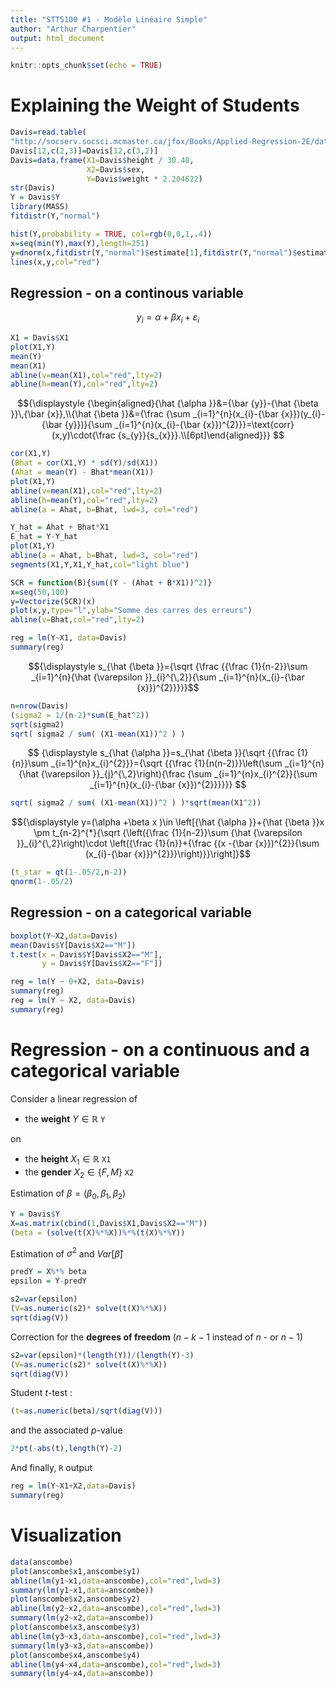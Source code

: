 ```yaml
---
title: "STT5100 #1 - Modèle Linéaire Simple"
author: "Arthur Charpentier"
output: html_document
---
```


```r
knitr::opts_chunk$set(echo = TRUE)
```

# Explaining the Weight of Students

```r
Davis=read.table(
"http://socserv.socsci.mcmaster.ca/jfox/Books/Applied-Regression-2E/datasets/Davis.txt")
Davis[12,c(2,3)]=Davis[12,c(3,2)]
Davis=data.frame(X1=Davis$height / 30.48,
                 X2=Davis$sex,
                 Y=Davis$weight * 2.204622)
str(Davis)
Y = Davis$Y
library(MASS)
fitdistr(Y,"normal")
```


```r
hist(Y,probability = TRUE, col=rgb(0,0,1,.4))
x=seq(min(Y),max(Y),length=251)
y=dnorm(x,fitdistr(Y,"normal")$estimate[1],fitdistr(Y,"normal")$estimate[2])
lines(x,y,col="red")
```

## Regression - on a continous variable

$${ y_{i}=\alpha +\beta x_{i}+\varepsilon _{i}}$$

```r
X1 = Davis$X1
plot(X1,Y)
mean(Y)
mean(X1)
abline(v=mean(X1),col="red",lty=2)
abline(h=mean(Y),col="red",lty=2)
```

 $${\displaystyle {\begin{aligned}{\hat {\alpha }}&={\bar {y}}-{\hat {\beta }}\,{\bar {x}},\\{\hat {\beta }}&={\frac {\sum _{i=1}^{n}(x_{i}-{\bar {x}})(y_{i}-{\bar {y}})}{\sum _{i=1}^{n}(x_{i}-{\bar {x}})^{2}}}=\text{corr}(x,y)\cdot{\frac {s_{y}}{s_{x}}}.\\[6pt]\end{aligned}}} $$

```r
cor(X1,Y)
(Bhat = cor(X1,Y) * sd(Y)/sd(X1))
(Ahat = mean(Y) - Bhat*mean(X1))
plot(X1,Y)
abline(v=mean(X1),col="red",lty=2)
abline(h=mean(Y),col="red",lty=2)
abline(a = Ahat, b=Bhat, lwd=3, col="red")
```

```r
Y_hat = Ahat + Bhat*X1
E_hat = Y-Y_hat
plot(X1,Y)
abline(a = Ahat, b=Bhat, lwd=3, col="red")
segments(X1,Y,X1,Y_hat,col="light blue")
```

```r
SCR = function(B){sum((Y - (Ahat + B*X1))^2)}
x=seq(50,100)
y=Vectorize(SCR)(x)
plot(x,y,type="l",ylab="Somme des carres des erreurs")
abline(v=Bhat,col="red",lty=2)
```

```r
reg = lm(Y~X1, data=Davis)
summary(reg)
```

$${\displaystyle s_{\hat {\beta }}={\sqrt {\frac {{\frac {1}{n-2}}\sum _{i=1}^{n}{\hat {\varepsilon }}_{i}^{\,2}}{\sum _{i=1}^{n}(x_{i}-{\bar {x}})^{2}}}}}$$

```r
n=nrow(Davis)
(sigma2 = 1/(n-2)*sum(E_hat^2))
sqrt(sigma2)
sqrt( sigma2 / sum( (X1-mean(X1))^2 ) )
```

$$
{\displaystyle s_{\hat {\alpha }}=s_{\hat {\beta }}{\sqrt {{\frac {1}{n}}\sum _{i=1}^{n}x_{i}^{2}}}={\sqrt {{\frac {1}{n(n-2)}}\left(\sum _{i=1}^{n}{\hat {\varepsilon }}_{j}^{\,2}\right){\frac {\sum _{i=1}^{n}x_{i}^{2}}{\sum _{i=1}^{n}(x_{i}-{\bar {x}})^{2}}}}}} 
$$

```r
sqrt( sigma2 / sum( (X1-mean(X1))^2 ) )*sqrt(mean(X1^2))
```

$${\displaystyle y=(\alpha +\beta x )\in \left[{\hat {\alpha }}+{\hat {\beta }}x \pm t_{n-2}^{*}{\sqrt {\left({\frac {1}{n-2}}\sum {\hat {\varepsilon }}_{i}^{\,2}\right)\cdot \left({\frac {1}{n}}+{\frac {(x -{\bar {x}})^{2}}{\sum (x_{i}-{\bar {x}})^{2}}}\right)}}\right]}$$
```r
(t_star = qt(1-.05/2,n-2))
qnorm(1-.05/2)
```

## Regression - on a categorical variable

```r
boxplot(Y~X2,data=Davis)
mean(Davis$Y[Davis$X2=="M"])
t.test(x = Davis$Y[Davis$X2=="M"],
       y = Davis$Y[Davis$X2=="F"])
```

```r
reg = lm(Y ~ 0+X2, data=Davis)
summary(reg)
reg = lm(Y ~ X2, data=Davis)
summary(reg)
```

# Regression - on a continuous and a categorical variable

Consider a linear regression of

- the **weight** $Y\in\mathbb{R}$ `Y`

on

- the **height** $X_1\in\mathbb{R}$ `X1`
- the **gender** $X_2\in\{F,M\}$ `X2`

Estimation of $\beta=(\beta_0,\beta_1,\beta_2)$

```r
Y = Davis$Y
X=as.matrix(cbind(1,Davis$X1,Davis$X2=="M"))
(beta = (solve(t(X)%*%X))%*%(t(X)%*%Y))
```

Estimation of $\sigma^2$ and $Var[\hat\beta]$

```r
predY = X%*% beta
epsilon = Y-predY
```

```r
s2=var(epsilon)
(V=as.numeric(s2)* solve(t(X)%*%X))
sqrt(diag(V))
```

Correction for the **degrees of freedom** ($n-k-1$ instead of $n$ - or $n-1$)

```r
s2=var(epsilon)*(length(Y))/(length(Y)-3)
(V=as.numeric(s2)* solve(t(X)%*%X))
sqrt(diag(V))
```

Student $t$-test :

```r
(t=as.numeric(beta)/sqrt(diag(V)))
```

and the associated $p$-value

```r
2*pt(-abs(t),length(Y)-2)
```

And finally, `R` output

```r
reg = lm(Y~X1+X2,data=Davis)
summary(reg)
```

# Visualization

```r
data(anscombe)
plot(anscombe$x1,anscombe$y1)
abline(lm(y1~x1,data=anscombe),col="red",lwd=3)
summary(lm(y1~x1,data=anscombe))
plot(anscombe$x2,anscombe$y2)
abline(lm(y2~x2,data=anscombe),col="red",lwd=3)
summary(lm(y2~x2,data=anscombe))
plot(anscombe$x3,anscombe$y3)
abline(lm(y3~x3,data=anscombe),col="red",lwd=3)
summary(lm(y3~x3,data=anscombe))
plot(anscombe$x4,anscombe$y4)
abline(lm(y4~x4,data=anscombe),col="red",lwd=3)
summary(lm(y4~x4,data=anscombe))
```